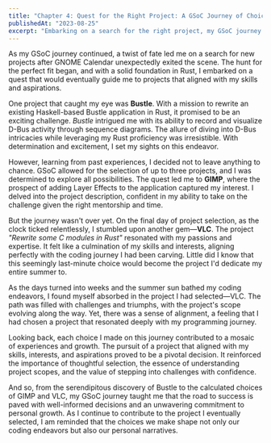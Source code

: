```yaml
---
title: "Chapter 4: Quest for the Right Project: A GSoC Journey of Choices and Discoveries"
publishedAt: "2023-08-25"
excerpt: "Embarking on a search for the right project, my GSoC journey took unexpected turns after GNOME Calendar's departure. Guided by Rust proficiency, I explored projects like Bustle, GIMP, and VLC. Each choice held its own allure, leading to a summer dedicated to VLC. Discover the importance of informed decisions and personal growth in shaping a coding journey."
---
```


As my GSoC journey continued, a twist of fate led me on a search for new projects after GNOME Calendar unexpectedly exited the scene. The hunt for the perfect fit began, and with a solid foundation in Rust, I embarked on a quest that would eventually guide me to projects that aligned with my skills and aspirations.

One project that caught my eye was **Bustle**. With a mission to rewrite an existing Haskell-based Bustle application in Rust, it promised to be an exciting challenge. *Bustle* intrigued me with its ability to record and visualize D-Bus activity through sequence diagrams. The allure of diving into D-Bus intricacies while leveraging my Rust proficiency was irresistible. With determination and excitement, I set my sights on this endeavor.

However, learning from past experiences, I decided not to leave anything to chance. GSoC allowed for the selection of up to three projects, and I was determined to explore all possibilities. The quest led me to **GIMP**, where the prospect of adding Layer Effects to the application captured my interest. I delved into the project description, confident in my ability to take on the challenge given the right mentorship and time.

But the journey wasn't over yet. On the final day of project selection, as the clock ticked relentlessly, I stumbled upon another gem—**VLC**. The project *"Rewrite some C modules in Rust"* resonated with my passions and expertise. It felt like a culmination of my skills and interests, aligning perfectly with the coding journey I had been carving. Little did I know that this seemingly last-minute choice would become the project I'd dedicate my entire summer to.

As the days turned into weeks and the summer sun bathed my coding endeavors, I found myself absorbed in the project I had selected—VLC. The path was filled with challenges and triumphs, with the project's scope evolving along the way. Yet, there was a sense of alignment, a feeling that I had chosen a project that resonated deeply with my programming journey.

Looking back, each choice I made on this journey contributed to a mosaic of experiences and growth. The pursuit of a project that aligned with my skills, interests, and aspirations proved to be a pivotal decision. It reinforced the importance of thoughtful selection, the essence of understanding project scopes, and the value of stepping into challenges with confidence.

And so, from the serendipitous discovery of Bustle to the calculated choices of GIMP and VLC, my GSoC journey taught me that the road to success is paved with well-informed decisions and an unwavering commitment to personal growth. As I continue to contribute to the project I eventually selected, I am reminded that the choices we make shape not only our coding endeavors but also our personal narratives.
